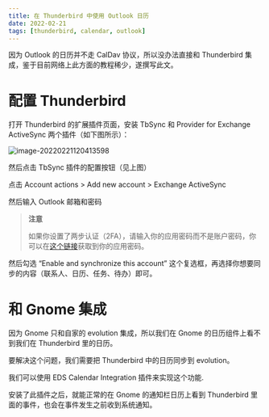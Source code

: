 ```yaml
---
title: 在 Thunderbird 中使用 Outlook 日历
date: 2022-02-21
tags: [thunderbird, calendar, outlook]
---
```


因为 Outlook 的日历并不走 CalDav 协议，所以没办法直接和 Thunderbird 集成，鉴于目前网络上此方面的教程稀少，遂撰写此文。

# 配置 Thunderbird

打开 Thunderbird 的扩展插件页面，安装 TbSync 和 Provider for Exchange ActiveSync 两个插件（如下图所示）：

![image-20220221120413598](image-20220221120413598.png)

然后点击 TbSync 插件的配置按钮（见上图）

点击 Account actions > Add new account > Exchange ActiveSync

然后输入 Outlook 邮箱和密码

>  **注意**
>
> 如果你设置了两步认证（2FA），请输入你的应用密码而不是账户密码，你可以在[这个链接](https://account.live.com/proofs/AppPassword)获取到你的应用密码。

然后勾选 “Enable and synchronize this account” 这个复选框，再选择你想要同步的内容（联系人、日历、任务、待办）即可。

# 和 Gnome 集成

因为 Gnome 只和自家的 evolution 集成，所以我们在 Gnome 的日历组件上看不到我们在 Thunderbird 里的日历。

要解决这个问题，我们需要把 Thunderbird 中的日历同步到 evolution。

我们可以使用 EDS Calendar Integration 插件来实现这个功能.

安装了此插件之后，就能正常的在 Gnome 的通知栏日历上看到 Thunderbird 里面的事件，也会在事件发生之前收到系统通知。
